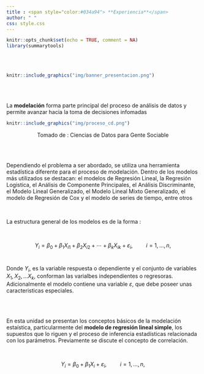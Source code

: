 ```yaml
---
title : <span style="color:#034a94"> **Experiencia**</span>
author: " "
css: style.css
---
```




```r
knitr::opts_chunk$set(echo = TRUE, comment = NA)
library(summarytools)

```

</br></br>

```r
knitr::include_graphics("img/banner_presentacion.png")
```
</br></br>

La **modelación** forma parte principal del proceso de análisis de datos y permite avanzar hacia la toma de decisiones infomadas 


```r
knitr::include_graphics("img/proceso_cd.png")
```
<center>Tomado de : Ciencias de Datos para Gente Sociable</center>

</br></br>

Dependiendo el problema a ser abordado, se utiliza una herramienta estadística diferente para el proceso de modelación. Dentro de los modelos más utilizados se destacan: el modelos de Regresión Lineal, la Regresión Logistica, el Análisis de Componente Principales, el Análisis Discriminante, el Modelo Lineal Generalizado, el Modelo Lineal Mixto Generalizado, el modelo de Regresión de Cox y el modelo de series de tiempo, entre otros

</br>

La estructura general de los modelos es de la forma :

<br/>

$$Y_i = \beta_0 + \beta_1X_{i1} + \beta_2X_{i2} + \cdots + \beta_kX_{ik} + \varepsilon_i,\hspace{1cm} i = 1, \ldots, n,$$
</br>

Donde $Y_{i}$, es la variable respuesta o dependiente y el conjunto de variables $X_{1},X_{2}, \ldots X_{k}$, conforman las varialbes independientes o regresoras. Adicionalmente el modelo contiene una variable $\varepsilon$, que debe poseer unas caracteristicas especiales.

</br></br>

En esta unidad se presentan los conceptos básicos de la modelación estaística, particularmente del **modelo de regresión lineal simple**, los supuestos que lo riguen y el proceso de inferencia estadísticas relacionada con los parámetros. Previamente se discute el concepto de correlación.

</br>

$$Y_i = \beta_0 + \beta_1X_{i} + \varepsilon_i,\hspace{1cm} i = 1, \ldots, n,$$
</br></br>